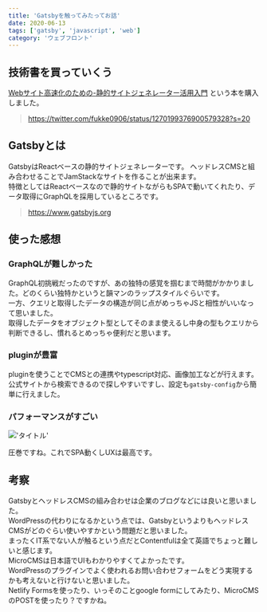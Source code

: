 ```yaml
---
title: 'Gatsbyを触ってみたってお話'
date: 2020-06-13
tags: ['gatsby', 'javascript', 'web']
category: 'ウェブフロント'
---
```


## 技術書を買っていくう

[Webサイト高速化のための-静的サイトジェネレーター活用入門](https://www.amazon.co.jp/【特典付き-】Webサイト高速化のための-静的サイトジェネレーター活用入門-Compass-Booksシリーズ/dp/4839973008)
という本を購入しました。

> https://twitter.com/fukke0906/status/1270199376900579328?s=20

## Gatsbyとは

GatsbyはReactベースの静的サイトジェネレーターです。 ヘッドレスCMSと組み合わせることでJamStackなサイトを作ることが出来ます。\
特徴としてはReactベースなので静的サイトながらもSPAで動いてくれたり、データ取得にGraphQLを採用しているところです。

> https://www.gatsbyjs.org

## 使った感想

### GraphQLが難しかった

GraphQL初挑戦だったのですが、あの独特の感覚を掴むまで時間がかかりました。どのくらい独特かというと韻マンのラップスタイルぐらいです。\
一方、クエリと取得したデータの構造が同じ点がめっちゃJSと相性がいいなって思いました。\
取得したデータをオブジェクト型としてそのまま使えるし中身の型もクエリから判断できるし、慣れるとめっちゃ便利だと思います。

### pluginが豊富

pluginを使うことでCMSとの連携やtypescript対応、画像加工などが行えます。\
公式サイトから検索できるので探しやすいですし、設定も`gatsby-config`から簡単に行えました。

### パフォーマンスがすごい

!['タイトル'](./images/20200613-1.png)

圧巻ですね。これでSPA動くしUXは最高です。

## 考察

GatsbyとヘッドレスCMSの組み合わせは企業のブログなどには良いと思いました。\
WordPressの代わりになるかという点では、GatsbyというよりもヘッドレスCMSがどのぐらい使いやすかという問題だと思いました。\
まったくIT系でない人が触るという点だとContentfulは全て英語でちょっと難しいと感じます。\
MicroCMSは日本語でUIもわかりやすくてよかったです。\
WordPressのプラグインでよく使われるお問い合わせフォームをどう実現するかも考えないと行けないと思いました。\
Netlify Formsを使ったり、いっそのことgoogle formにしてみたり、MicroCMSのPOSTを使ったり？ですかね。
